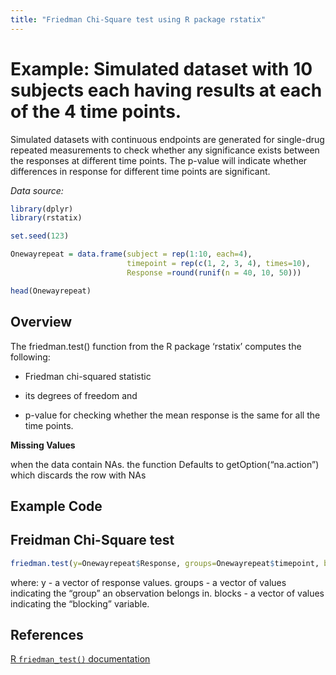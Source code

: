 ```yaml
---
title: "Friedman Chi-Square test using R package rstatix"
---
```


# **Example: Simulated dataset with 10 subjects each having results at each of the 4 time points.**

Simulated datasets with continuous endpoints are generated for single-drug repeated measurements to check whether any significance exists between the responses at different time points. The p-value will indicate whether differences in response for different time points are significant.

*Data source:*

```r
library(dplyr)
library(rstatix) 
```

```r
set.seed(123)

Onewayrepeat = data.frame(subject = rep(1:10, each=4),
                          timepoint = rep(c(1, 2, 3, 4), times=10),
                          Response =round(runif(n = 40, 10, 50)))

head(Onewayrepeat)
```

## Overview

The friedman.test() function from the R package 'rstatix' computes the following:

-   Friedman chi-squared statistic

-   its degrees of freedom and

-   p-value for checking whether the mean response is the same for all the time points.

**Missing Values**

when the data contain NAs. the function Defaults to getOption("na.action") which discards the row with NAs

## Example Code

## **Freidman Chi-Square test**

```r
friedman.test(y=Onewayrepeat$Response, groups=Onewayrepeat$timepoint, blocks=Onewayrepeat$subject)
```

where: y - a vector of response values. groups - a vector of values indicating the "group" an observation belongs in. blocks - a vector of values indicating the "blocking" variable.

## References

[R `friedman_test()` documentation](https://search.r-project.org/CRAN/refmans/rstatix/html/friedman_test.html)
